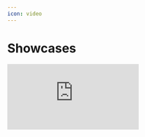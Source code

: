 ```yaml
---
icon: video
---
```


# Showcases

<Frame>
  <iframe 
    className="w-full aspect-video rounded-xl" 
    src="https://www.youtube.com/embed/OqdQmI0nG0w" 
    title="YouTube video player" 
    frameBorder="0" 
    allow="accelerometer; autoplay; clipboard-write; encrypted-media; gyroscope; picture-in-picture" 
    allowFullScreen 
  />
</Frame>

<Frame>
  <iframe 
    className="w-full aspect-video rounded-xl" 
    src="https://www.youtube.com/embed/2rtd096_7kY" 
    title="YouTube video player" 
    frameBorder="0" 
    allow="accelerometer; autoplay; clipboard-write; encrypted-media; gyroscope; picture-in-picture" 
    allowFullScreen 
  />
</Frame>
